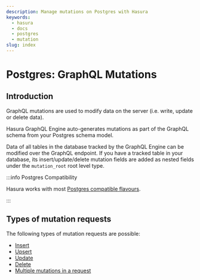 ```yaml
---
description: Manage mutations on Postgres with Hasura
keywords:
  - hasura
  - docs
  - postgres
  - mutation
slug: index
---
```


# Postgres: GraphQL Mutations

## Introduction

GraphQL mutations are used to modify data on the server (i.e. write, update or delete data).

Hasura GraphQL Engine auto-generates mutations as part of the GraphQL schema from your Postgres schema model.

Data of all tables in the database tracked by the GraphQL Engine can be modified over the GraphQL endpoint. If you have
a tracked table in your database, its insert/update/delete mutation fields are added as nested fields under the
`mutation_root` root level type.

:::info Postgres Compatibility

Hasura works with most [Postgres compatible flavours](/databases/postgres/index.mdx#postgres-compatible-flavors).

:::

## Types of mutation requests

The following types of mutation requests are possible:

- [Insert](/mutations/postgres/insert.mdx)
- [Upsert](/mutations/postgres/upsert.mdx)
- [Update](/mutations/postgres/update.mdx)
- [Delete](/mutations/postgres/delete.mdx)
- [Multiple mutations in a request](/mutations/postgres/multiple-mutations.mdx)
